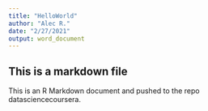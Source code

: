 ```yaml
---
title: "HelloWorld"
author: "Alec R."
date: "2/27/2021"
output: word_document
---
```




## This is a markdown file

This is an R Markdown document and pushed to the repo datasciencecoursera. 